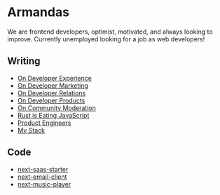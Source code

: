 # Armandas

We are frontend developers, optimist, motivated, and always looking to improve. Currently unemployed looking for a job as web developers!

## Writing

- [On Developer Experience](/content/our-work/n/dx)
- [On Developer Marketing](/content/our-work/n/dm)
- [On Developer Relations](/content/our-work/n/dr)
- [On Developer Products](/content/our-work/n/dp)
- [On Community Moderation](/content/our-work/n/cm)
- [Rust is Eating JavaScript](/content/our-work/n/risj)
- [Product Engineers](/content/our-work/n/pe)
- [My Stack](/content/our-work/n/ms)

## Code

- [next-saas-starter](https://website-name.com)
- [next-email-client](https://website-name.com)
- [next-music-player](https://website-name.com)
